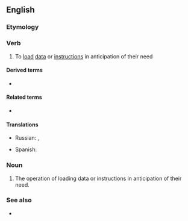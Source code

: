 ==English==

===Etymology===
{{prefix|en|pre|fetch}}

===Verb===
{{en-verb}}

# {{lb|en|computing}} To [[load]] [[data]] or [[instruction]]s in anticipation of their need

====Derived terms====
* {{l|en|prefetcher}}

====Related terms====
* {{l|en|fetch}}

====Translations====
{{trans-top|(computing) To load data or instructions in anticipation of their need}}
* Russian: {{t+|ru|подгрузить|pf}}, {{t+|ru|подгружать|impf}}
{{trans-mid}}
* Spanish: {{t|es|prelectura}}
{{trans-bottom}}

===Noun===
{{en-noun}}

# The operation of loading data or instructions in anticipation of their need.

===See also===
* {{l|en|cache}}